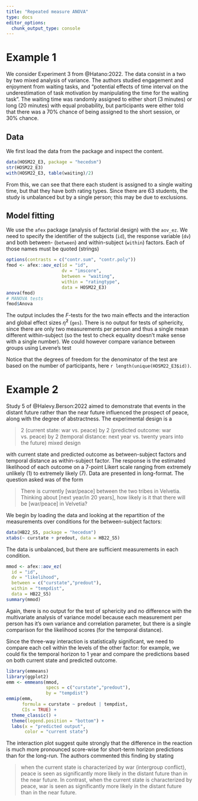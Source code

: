 ```yaml
---
title: "Repeated measure ANOVA"
type: docs
editor_options: 
  chunk_output_type: console
---
```


# Example 1

We consider Experiment 3 from @Hatano:2022. The data consist in a two by two mixed analysis of variance. The authors studied engagement and enjoyment from waiting tasks, and "potential effects of time interval on the underestimation of task motivation by manipulating the time for the waiting task". The waiting time was randomly assigned to either short (3 minutes) or long (20 minutes) with equal probability, but participants were either told that there was a 70% chance of being assigned to the short session, or 30% chance.

## Data 

We first load the data from the package and inspect the content.

```r
data(HOSM22_E3, package = "hecedsm")
str(HOSM22_E3)
with(HOSM22_E3, table(waiting)/2)
```

From this, we can see that there each student is assigned to a single waiting time, but that they have both rating types. Since there are 63 students, the study is unbalanced but by a single person; this may be due to exclusions.

## Model fitting

We use the `afex` package (analysis of factorial design) with the `aov_ez`. We need to specify the identifier of the subjects (`id`), the response variable (`dv`) and both between- (`between`) and within-subject (`within`) factors. Each of those names must be quoted (strings)

```r
options(contrasts = c("contr.sum", "contr.poly"))
fmod <- afex::aov_ez(id = "id", 
                     dv = "imscore", 
                     between = "waiting",
                     within = "ratingtype",
                     data = HOSM22_E3)
anova(fmod)
# MANOVA tests
fmod$Anova
```

The output includes the $F$-tests for the two main effects and the interaction and global effect sizes $\widehat{\eta}^2$ (`ges`). There is no output for tests of sphericity, since there are only two measurements per person and thus a single mean different within-subject (so the test to check equality doesn't make sense with a single number). We could however compare variance between groups using Levene's test

Notice that the degrees of freedom for the denominator of the test are based on the number of participants, here `r length(unique(HOSM22_E3$id))`.


# Example 2


Study 5 of @Halevy.Berson:2022 aimed to demonstrate that events in the distant future rather than the near future influenced the prospect of peace, along with the degree of abstractness. The experimental design is a 

> 2 (current state: war vs. peace) by 2 (predicted outcome: war vs. peace) by 2 (temporal distance: next year vs. twenty years into the future) mixed design

with current state and predicted outcome as between-subject factors and temporal distance as within-subject factor. The response is the estimated likelihood of each outcome on a 7-point Likert scale ranging from extremely unlikely (1) to extremely likely (7). Data are presented in long-format. The question asked was of the form 

>There is currently [war/peace] between the two tribes in Velvetia. Thinking about [next year/in 20 years], how likely is it that there will be [war/peace] in Velvetia?


We begin by loading the data and looking at the repartition of the measurements over conditions for the between-subject factors:

```r
data(HB22_S5, package = "hecedsm")
xtabs(~ curstate + predout, data = HB22_S5)
```

The data is unbalanced, but there are sufficient measurements in each condition.

```r
mmod <- afex::aov_ez(
  id = "id",
  dv = "likelihood",
  between = c("curstate","predout"),
  within = "tempdist",
  data = HB22_S5)
summary(mmod)
```

Again, there is no output for the test of sphericity and no difference with the multivariate analysis of variance model because each measurement per person has it's own variance and correlation parameter, but there is a single comparison for the likelihood scores (for the temporal distance).

Since the three-way interaction is statistically significant, we need to compare each cell within the levels of the other factor: for example, we could fix the temporal horizon to 1 year and compare the predictions based on both current state and predicted outcome.

```r
library(emmeans)
library(ggplot2)
emm <- emmeans(mmod, 
               specs = c("curstate","predout"),
               by = "tempdist")
emmip(emm, 
      formula = curstate ~ predout | tempdist,
      CIs = TRUE) +
  theme_classic() + 
  theme(legend.position = "bottom") +
  labs(x = "predicted output",
       color = "current state")
```

The interaction plot suggest quite strongly that the difference in the reaction is much more pronounced score-wise for short-term horizon predictions than for the long-run. The authors commented this finding by stating

> when the current state is characterized by war (intergroup conflict), peace is seen as significantly more likely in the distant future than in the near future. In contrast, when the current state is characterized by peace, war is seen as significantly more likely in the distant future than in the near future.
